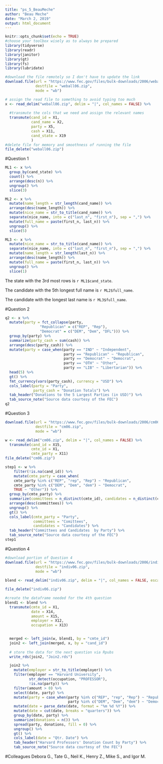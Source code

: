 ```yaml
---
title: "ps_5_BeauMeche"
author: "Beau Meche"
date: "March 2, 2019"
output: html_document
---
```


```r
knitr::opts_chunk$set(echo = TRUE)
#choose your toolbox wisely as to always be prepared
library(tidyverse)
library(readr)
library(janitor)
library(gt)
library(fs)
library(lubridate)
```

```r
#download the file remotely so I don't have to update the link
download.file(url = "https://www.fec.gov/files/bulk-downloads/2006/weball06.zip",
              destfile = "weball06.zip", 
              mode = "wb")

# assign the read file to something to avoid typing too much
x <- read_delim("weball06.zip", delim = "|", col_names = FALSE) %>%
  
  #transmute the cols that we need and assign the relevant names
  transmute(cand_id = X1,
            cand_name = X2, 
            party = X5, 
            cash = X11,
            cand_state = X19
            )
#delete file for memory and smoothness of running the file
file_delete("weball06.zip")

```

#Question 1
```r
ML1 <- x %>%
  group_by(cand_state) %>%
  count() %>%
  arrange(desc(n)) %>%
  ungroup() %>%
  slice(3)

ML2 <- x %>%
  mutate(name_length = str_length(cand_name)) %>%
  arrange(desc(name_length)) %>%
  mutate(nice_name = str_to_title(cand_name)) %>%
  separate(nice_name, into = c("last_n", "first_n"), sep = ",") %>%
  mutate(full_name = paste(first_n, last_n)) %>%
  ungroup() %>%
  slice(5)

ML3 <- x %>%
  mutate(nice_name = str_to_title(cand_name)) %>%
  separate(nice_name, into = c("last_n", "first_n"), sep = ",") %>%
  mutate(name_length = str_length(last_n)) %>%
  arrange(desc(name_length)) %>%
  mutate(full_name = paste(first_n, last_n)) %>%
  ungroup() %>%
  slice(1)
```
The state with the 3rd most rows is `r ML1$cand_state`.

The candidate with the 5th longest full name is `r ML2$full_name`.

The candidate with the longest last name is `r ML3$full_name`.

#Question 2
```r
q2 <- x %>%
  mutate(party = fct_collapse(party,
                "Republican" = c("REP", "Rep"),
                "Democrat" = c("DEM", "Dem", "DFL"))) %>%
  group_by(party) %>%
  summarize(party_cash = sum(cash)) %>%
  arrange(desc(party_cash)) %>%
  mutate(party = case_when(party == "IND" ~ "Independent", 
                           party == "Republican" ~ "Republican",
                           party == "Democrat" ~ "Democrat",
                           party == "OTH" ~ "Other", 
                           party == "LIB" ~ "Libertarian")) %>%
  head(5) %>%
  gt() %>%
  fmt_currency(vars(party_cash), currency = "USD") %>%
  cols_label(party = "Party", 
             party_cash = "Donation Totals") %>%
  tab_header("Donations to the 5 Largest Parties (in USD)") %>%
  tab_source_note("Source data courtesy of the FEC")
q2
```


#Question 3
```r
download.file(url = "https://www.fec.gov/files/bulk-downloads/2006/cm06.zip",
              destfile = "cm06.zip", 
              mode = "wb")

w <- read_delim("cm06.zip", delim = "|", col_names = FALSE) %>%
  transmute(cand_id = X15,
            cmte_id = X1,
            cmte_party = X11)
file_delete("cm06.zip")
```

```r
step1 <- w %>% 
    filter(!is.na(cand_id)) %>%
    mutate(cmte_party = case_when(
    cmte_party %in% c("REP", "rep", "Rep") ~ "Republican", 
    cmte_party %in% c("DEM", "Dem", "dem") ~ "Democrat", 
    TRUE ~ "Other")) %>%
  group_by(cmte_party) %>%
  summarize(committees = n_distinct(cmte_id), candidates = n_distinct(cand_id)) %>%
  arrange(desc(committees)) %>%
  ungroup() %>%
  gt() %>%
  cols_label(cmte_party = "Party", 
             committees = "Comittees", 
             candidates = "Candidates") %>%
  tab_header("Committees and Candidates  by Party") %>%
  tab_source_note("Source data courtesy of the FEC")
step1
```


#Question 4
```r
#download portion of Question 4
download.file(url = "https://www.fec.gov/files/bulk-downloads/2006/indiv06.zip",
              destfile = "indiv06.zip", 
              mode = "wb")
              
blend <- read_delim("indiv06.zip", delim = "|", col_names = FALSE, escape_double = FALSE, guess_max = 10000)

file_delete("indiv06.zip")
```

```r
#create the dataframe needed for the 4th question
blend1 <- blend %>%
  transmute(cmte_id = X1,
            date = X14,
            amount = X15, 
            employer = X12, 
            occupation = X13)

  
  merged <- left_join(w, blend1, by = "cmte_id")
  join2 <- left_join(merged, x, by = "cand_id")
  
  # store the data for the next question via Rpubs
  write_rds(join2, "Join2.rds")
```


```r
  join2 %>%
    mutate(employer = str_to_title(employer)) %>%
    filter(employer == "Harvard University",
           str_detect(occupation, "PROFESSOR"),
           !is.na(party)) %>%
    filter(amount > 0) %>%
    select(date, party) %>%
    mutate(party = case_when(party %in% c("REP", "rep", "Rep") ~ "Republican", 
                             party %in% c("DEM", "Dem", "dem") ~ "Democrat")) %>%
    mutate(date = parse_date(date, format = "%m %d %Y")) %>%
    mutate(date = cut(date, breaks = "quarters")) %>% 
    group_by(date, party) %>%
    summarize(donations = n()) %>%
    spread(party, donations, fill = 0) %>%
    ungroup() %>%
    gt() %>%
    cols_label(date = "Qtr. Date") %>%
    tab_header("Harvard Professors' Donation Count by Party") %>%
    tab_source_note("Source data courtesy of the FEC")
```



#Colleagues
Debora G., Tate G., Neil K., Henry Z., Mike S., and Igor M. 